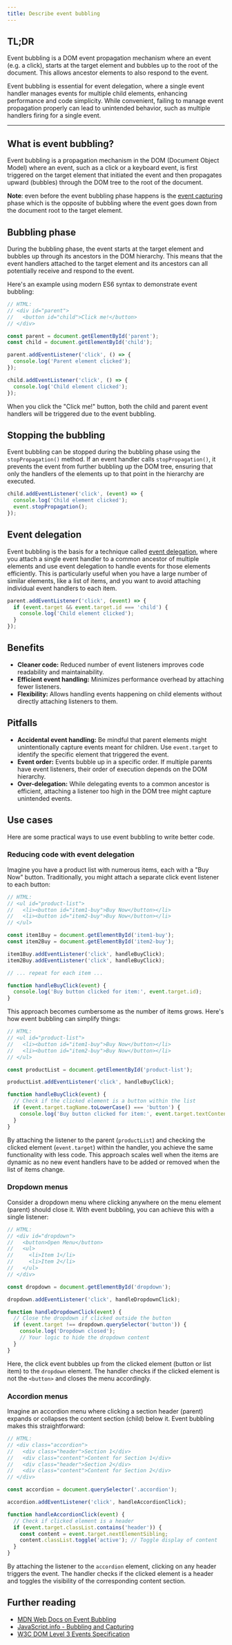 ```yaml
---
title: Describe event bubbling
---
```


## TL;DR

Event bubbling is a DOM event propagation mechanism where an event (e.g. a click), starts at the target element and bubbles up to the root of the document. This allows ancestor elements to also respond to the event.

Event bubbling is essential for event delegation, where a single event handler manages events for multiple child elements, enhancing performance and code simplicity. While convenient, failing to manage event propagation properly can lead to unintended behavior, such as multiple handlers firing for a single event.

---

## What is event bubbling?

Event bubbling is a propagation mechanism in the DOM (Document Object Model) where an event, such as a click or a keyboard event, is first triggered on the target element that initiated the event and then propagates upward (bubbles) through the DOM tree to the root of the document.

**Note**: even before the event bubbling phase happens is the [event capturing](/questions/quiz/describe-event-capturing) phase which is the opposite of bubbling where the event goes down from the document root to the target element.

## Bubbling phase

During the bubbling phase, the event starts at the target element and bubbles up through its ancestors in the DOM hierarchy. This means that the event handlers attached to the target element and its ancestors can all potentially receive and respond to the event.

Here's an example using modern ES6 syntax to demonstrate event bubbling:

```js
// HTML:
// <div id="parent">
//   <button id="child">Click me!</button>
// </div>

const parent = document.getElementById('parent');
const child = document.getElementById('child');

parent.addEventListener('click', () => {
  console.log('Parent element clicked');
});

child.addEventListener('click', () => {
  console.log('Child element clicked');
});
```

When you click the "Click me!" button, both the child and parent event handlers will be triggered due to the event bubbling.

## Stopping the bubbling

Event bubbling can be stopped during the bubbling phase using the `stopPropagation()` method. If an event handler calls `stopPropagation()`, it prevents the event from further bubbling up the DOM tree, ensuring that only the handlers of the elements up to that point in the hierarchy are executed.

```js
child.addEventListener('click', (event) => {
  console.log('Child element clicked');
  event.stopPropagation();
});
```

## Event delegation

Event bubbling is the basis for a technique called [event delegation](/questions/quiz/describe-event-delegation), where you attach a single event handler to a common ancestor of multiple elements and use event delegation to handle events for those elements efficiently. This is particularly useful when you have a large number of similar elements, like a list of items, and you want to avoid attaching individual event handlers to each item.

```js
parent.addEventListener('click', (event) => {
  if (event.target && event.target.id === 'child') {
    console.log('Child element clicked');
  }
});
```

## Benefits

- **Cleaner code:** Reduced number of event listeners improves code readability and maintainability.
- **Efficient event handling:** Minimizes performance overhead by attaching fewer listeners.
- **Flexibility:** Allows handling events happening on child elements without directly attaching listeners to them.

## Pitfalls

- **Accidental event handling:** Be mindful that parent elements might unintentionally capture events meant for children. Use `event.target` to identify the specific element that triggered the event.
- **Event order:** Events bubble up in a specific order. If multiple parents have event listeners, their order of execution depends on the DOM hierarchy.
- **Over-delegation:** While delegating events to a common ancestor is efficient, attaching a listener too high in the DOM tree might capture unintended events.

## Use cases

Here are some practical ways to use event bubbling to write better code.

### Reducing code with event delegation

Imagine you have a product list with numerous items, each with a "Buy Now" button. Traditionally, you might attach a separate click event listener to each button:

```js
// HTML:
// <ul id="product-list">
//   <li><button id="item1-buy">Buy Now</button></li>
//   <li><button id="item2-buy">Buy Now</button></li>
// </ul>

const item1Buy = document.getElementById('item1-buy');
const item2Buy = document.getElementById('item2-buy');

item1Buy.addEventListener('click', handleBuyClick);
item2Buy.addEventListener('click', handleBuyClick);

// ... repeat for each item ...

function handleBuyClick(event) {
  console.log('Buy button clicked for item:', event.target.id);
}
```

This approach becomes cumbersome as the number of items grows. Here's how event bubbling can simplify things:

```js
// HTML:
// <ul id="product-list">
//   <li><button id="item1-buy">Buy Now</button></li>
//   <li><button id="item2-buy">Buy Now</button></li>
// </ul>

const productList = document.getElementById('product-list');

productList.addEventListener('click', handleBuyClick);

function handleBuyClick(event) {
  // Check if the clicked element is a button within the list
  if (event.target.tagName.toLowerCase() === 'button') {
    console.log('Buy button clicked for item:', event.target.textContent);
  }
}
```

By attaching the listener to the parent (`productList`) and checking the clicked element (`event.target`) within the handler, you achieve the same functionality with less code. This approach scales well when the items are dynamic as no new event handlers have to be added or removed when the list of items change.

### Dropdown menus

Consider a dropdown menu where clicking anywhere on the menu element (parent) should close it. With event bubbling, you can achieve this with a single listener:

```js
// HTML:
// <div id="dropdown">
//   <button>Open Menu</button>
//   <ul>
//     <li>Item 1</li>
//     <li>Item 2</li>
//   </ul>
// </div>

const dropdown = document.getElementById('dropdown');

dropdown.addEventListener('click', handleDropdownClick);

function handleDropdownClick(event) {
  // Close the dropdown if clicked outside the button
  if (event.target !== dropdown.querySelector('button')) {
    console.log('Dropdown closed');
    // Your logic to hide the dropdown content
  }
}
```

Here, the click event bubbles up from the clicked element (button or list item) to the `dropdown` element. The handler checks if the clicked element is not the `<button>` and closes the menu accordingly.

### Accordion menus

Imagine an accordion menu where clicking a section header (parent) expands or collapses the content section (child) below it. Event bubbling makes this straightforward:

```js
// HTML:
// <div class="accordion">
//   <div class="header">Section 1</div>
//   <div class="content">Content for Section 1</div>
//   <div class="header">Section 2</div>
//   <div class="content">Content for Section 2</div>
// </div>

const accordion = document.querySelector('.accordion');

accordion.addEventListener('click', handleAccordionClick);

function handleAccordionClick(event) {
  // Check if clicked element is a header
  if (event.target.classList.contains('header')) {
    const content = event.target.nextElementSibling;
    content.classList.toggle('active'); // Toggle display of content
  }
}
```

By attaching the listener to the `accordion` element, clicking on any header triggers the event. The handler checks if the clicked element is a header and toggles the visibility of the corresponding content section.

## Further reading

- [MDN Web Docs on Event Bubbling](https://developer.mozilla.org/en-US/docs/Learn/JavaScript/Building_blocks/Events#event_bubbling)
- [JavaScript.info - Bubbling and Capturing](https://javascript.info/bubbling-and-capturing)
- [W3C DOM Level 3 Events Specification](https://www.w3.org/TR/DOM-Level-3-Events/#event-flow)
